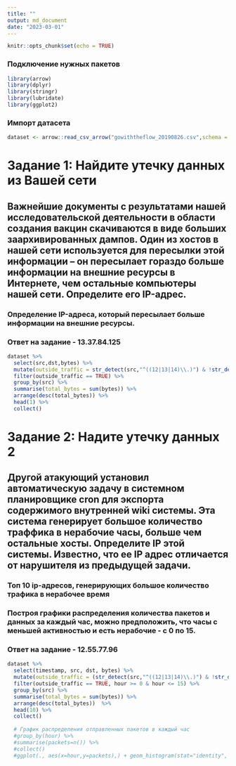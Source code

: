 ```yaml
---
title: ""
output: md_document
date: "2023-03-01"
---
```


```r
knitr::opts_chunk$set(echo = TRUE)
```

### Подключение нужных пакетов

```r
library(arrow)
library(dplyr)
library(stringr)
library(lubridate)
library(ggplot2)
```

### Импорт датасета

```r
dataset <- arrow::read_csv_arrow("gowiththeflow_20190826.csv",schema = schema(timestamp=int64(),src=utf8(),dst=utf8(),port=uint32(),bytes=uint32())) %>% collect()
```

# Задание 1: Найдите утечку данных из Вашей сети

## Важнейшие документы с результатами нашей исследовательской деятельности в области создания вакцин скачиваются в виде больших заархивированных дампов. Один из хостов в нашей сети используется для пересылки этой информации -- он пересылает гораздо больше информации на внешние ресурсы в Интернете, чем остальные компьютеры нашей сети. Определите его IP-адрес.

### Определение IP-адреса, который пересылает больше информации на внешние ресурсы.

### Ответ на задание - 13.37.84.125

```r
dataset %>%
  select(src,dst,bytes) %>%
  mutate(outside_traffic = str_detect(src,"^((12|13|14)\\.)") & !str_detect(dst,"^((12|13|14)\\.)")) %>%
  filter(outside_traffic == TRUE) %>%
  group_by(src) %>%
  summarise(total_bytes = sum(bytes)) %>%
  arrange(desc(total_bytes)) %>%
  head(1) %>%
  collect()
```

# Задание 2: Надите утечку данных 2

## Другой атакующий установил автоматическую задачу в системном планировщике cron для экспорта содержимого внутренней wiki системы. Эта система генерирует большое количество траффика в нерабочие часы, больше чем остальные хосты. Определите IP этой системы. Известно, что ее IP адрес отличается от нарушителя из предыдущей задачи.

### Топ 10 ip-адресов, генерирующих большое количество трафика в нерабочее время

### Построя графики распределения количества пакетов и данных за каждый час, можно предположить, что часы с меньшей активностью и есть нерабочие - с 0 по 15.

### Ответ на задание - 12.55.77.96

```r
dataset %>%
  select(timestamp, src, dst, bytes) %>%
  mutate(outside_traffic = (str_detect(src,"^((12|13|14)\\.)") & !str_detect(dst,"^((12|13|14)\\.)")), hour = hour(as_datetime(timestamp/1000))) %>%
  filter(outside_traffic == TRUE, hour >= 0 & hour <= 15) %>%
  group_by(src) %>%
  summarise(total_bytes = sum(bytes)) %>%
  arrange(desc(total_bytes))  %>%
  head(10) %>%
  collect()
  
  # График распределения отправленных пакетов в каждый час
  #group_by(hour) %>%
  #summarise(packets=n()) %>%
  #collect()
  #ggplot(., aes(x=hour,y=packets),) + geom_histogram(stat="identity", color="black",fill="green")
```
